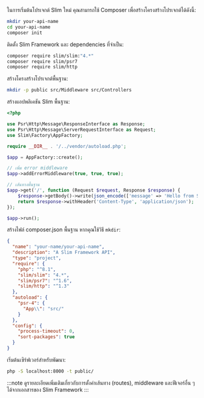ในการเริ่มต้นโปรเจกต์ Slim ใหม่ คุณสามารถใช้ Composer เพื่อสร้างโครงสร้างโปรเจกต์ได้ดังนี้:

```bash
mkdir your-api-name
cd your-api-name
composer init
```

ติดตั้ง Slim Framework และ dependencies ที่จำเป็น:

```bash
composer require slim/slim:"4.*"
composer require slim/psr7
composer require slim/http
```

สร้างโครงสร้างโปรเจกต์พื้นฐาน:

```bash
mkdir -p public src/Middleware src/Controllers
```

สร้างแอปพลิเคชัน Slim พื้นฐาน:

```php title="public/index.php"
<?php

use Psr\Http\Message\ResponseInterface as Response;
use Psr\Http\Message\ServerRequestInterface as Request;
use Slim\Factory\AppFactory;

require __DIR__ . '/../vendor/autoload.php';

$app = AppFactory::create();

// เพิ่ม error middleware
$app->addErrorMiddleware(true, true, true);

// เส้นทางพื้นฐาน
$app->get('/', function (Request $request, Response $response) {
    $response->getBody()->write(json_encode(['message' => 'Hello from Slim API']));
    return $response->withHeader('Content-Type', 'application/json');
});

$app->run();
```

สร้างไฟล์ composer.json พื้นฐาน หากคุณใช้วิธี `mkdir`:

```json title="composer.json"
{
  "name": "your-name/your-api-name",
  "description": "A Slim Framework API",
  "type": "project",
  "require": {
    "php": "^8.1",
    "slim/slim": "4.*",
    "slim/psr7": "^1.6",
    "slim/http": "^1.3"
  },
  "autoload": {
    "psr-4": {
      "App\\": "src/"
    }
  },
  "config": {
    "process-timeout": 0,
    "sort-packages": true
  }
}
```

เริ่มต้นเซิร์ฟเวอร์สำหรับพัฒนา:

```bash
php -S localhost:8000 -t public/
```

:::note
ดูรายละเอียดเพิ่มเติมเกี่ยวกับการตั้งค่าเส้นทาง (routes), middleware และฟีเจอร์อื่น ๆ ได้จากเอกสารของ Slim Framework
:::
